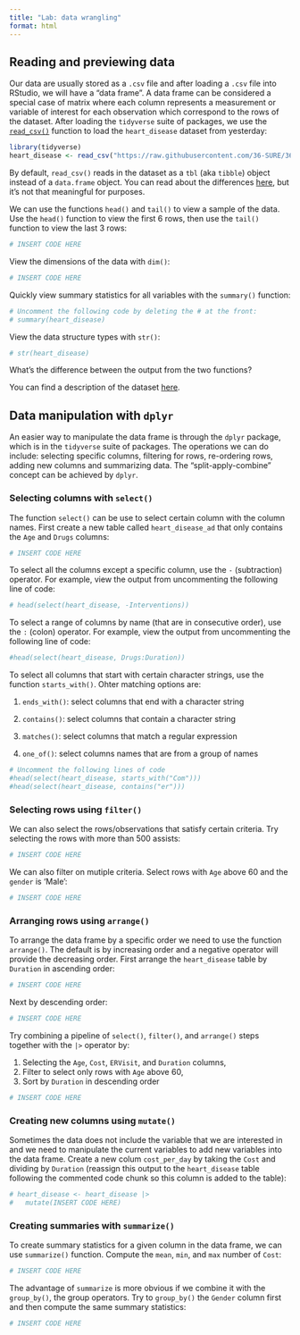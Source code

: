 ```yaml
---
title: "Lab: data wrangling"
format: html
---
```


## Reading and previewing data

Our data are usually stored as a `.csv` file and after loading a `.csv` file into RStudio, we will have a "data frame". A data frame can be considered a special case of matrix where each column represents a measurement or variable of interest for each observation which correspond to the rows of the dataset. After loading the `tidyverse` suite of packages, we use the [`read_csv()`](https://readr.tidyverse.org/reference/read_delim.html) function to load the `heart_disease` dataset from yesterday:

```r
library(tidyverse)
heart_disease <- read_csv("https://raw.githubusercontent.com/36-SURE/36-SURE.github.io/main/data/heart_disease.csv")
```

By default, `read_csv()` reads in the dataset as a `tbl` (aka `tibble`) object instead of a `data.frame` object. You can read about the differences [here](https://cran.r-project.org/web/packages/tibble/vignettes/tibble.html), but it's not that meaningful for purposes.

We can use the functions `head()` and `tail()` to view a sample of the data. Use the `head()` function to view the first 6 rows, then use the `tail()` function to view the last 3 rows:

```r
# INSERT CODE HERE
```

View the dimensions of the data with `dim()`:

```r
# INSERT CODE HERE
```

Quickly view summary statistics for all variables with the `summary()` function:

```r
# Uncomment the following code by deleting the # at the front:
# summary(heart_disease)
```

View the data structure types with `str()`:

```r
# str(heart_disease)
```

What's the difference between the output from the two functions?

You can find a description of the dataset [here](https://www.stat.cmu.edu/cmsac/sure/2022/materials/data/health/intro_r/heart_disease_README.txt).

## Data manipulation with `dplyr`

An easier way to manipulate the data frame is through the `dplyr` package, which is in the `tidyverse` suite of packages. The operations we can do include: selecting specific columns, filtering for rows, re-ordering rows, adding new columns and summarizing data. The "split-apply-combine" concept can be achieved by `dplyr`.

### Selecting columns with `select()`

The function `select()` can be use to select certain column with the column names. First create a new table called `heart_disease_ad` that only contains the `Age` and `Drugs` columns:

```r
# INSERT CODE HERE
```

To select all the columns except a specific column, use the `-` (subtraction) operator. For example, view the output from uncommenting the following line of code:

```r
# head(select(heart_disease, -Interventions))
```

To select a range of columns by name (that are in consecutive order), use the `:` (colon) operator. For example, view the output from uncommenting the following line of code:

```r
#head(select(heart_disease, Drugs:Duration))
```

To select all columns that start with certain character strings, use the function `starts_with()`. Ohter matching options are:

1.  `ends_with()`: select columns that end with a character string

2.  `contains()`: select columns that contain a character string

3.  `matches()`: select columns that match a regular expression

4.  `one_of()`: select columns names that are from a group of names

```r
# Uncomment the following lines of code
#head(select(heart_disease, starts_with("Com")))
#head(select(heart_disease, contains("er")))
```

### Selecting rows using `filter()`

We can also select the rows/observations that satisfy certain criteria. Try selecting the rows with more than 500 assists:

```r
# INSERT CODE HERE
```

We can also filter on mutiple criteria. Select rows with `Age` above 60 and the `gender` is 'Male':

```r
# INSERT CODE HERE
```

### Arranging rows using `arrange()`

To arrange the data frame by a specific order we need to use the function `arrange()`. The default is by increasing order and a negative operator will provide the decreasing order. First arrange the `heart_disease` table by `Duration` in ascending order:

```r
# INSERT CODE HERE
```

Next by descending order:

```r
# INSERT CODE HERE
```

Try combining a pipeline of `select()`, `filter()`, and `arrange()` steps together with the `|>` operator by:

1.  Selecting the `Age`, `Cost`, `ERVisit`, and `Duration` columns,
2.  Filter to select only rows with `Age` above 60,
3.  Sort by `Duration` in descending order

```r
# INSERT CODE HERE
```

### Creating new columns using `mutate()`

Sometimes the data does not include the variable that we are interested in and we need to manipulate the current variables to add new variables into the data frame. Create a new colum `cost_per_day` by taking the `Cost` and dividing by `Duration` (reassign this output to the `heart_disease` table following the commented code chunk so this column is added to the table):

```r
# heart_disease <- heart_disease |>
#   mutate(INSERT CODE HERE)
```

### Creating summaries with `summarize()`

To create summary statistics for a given column in the data frame, we can use `summarize()` function. Compute the `mean`, `min`, and `max` number of `Cost`:

```r
# INSERT CODE HERE
```

The advantage of `summarize` is more obvious if we combine it with the `group_by()`, the group operators. Try to `group_by()` the `Gender` column first and then compute the same summary statistics:

```r
# INSERT CODE HERE
```
